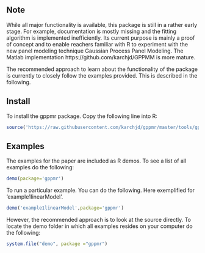 ## Note

While all major functionality is available, this package is still in a rather early stage. For example, documentation is mostly missing and the fitting algorithm is implemented inefficiently. Its current purpose is mainly a proof of concept and to enable reachers familiar with R to experiment with the new panel modeling technique Gaussian Process Panel Modeling. The Matlab implementation https://github.com/karchjd/GPPMM is more mature.

The recommended approach to learn about the functionality of the package is currently to closely follow the examples provided. This is described in the following.

## Install

To install the gppmr package. Copy the following line into R:
```r
source('https://raw.githubusercontent.com/karchjd/gppmr/master/tools/gppmrInstall.R')
```


## Examples
The examples for the paper are included as R demos. To see a list of all examples do the following:
```r
demo(package='gppmr')
```

To run a particular example. You can do the following. Here exemplified for 'example1linearModel'.
```r
demo('example1linearModel',package='gppmr')
```

However, the recommended approach is to look at the source directly. To locate the demo folder in which all examples resides on your computer do the following:
```r
system.file("demo", package ="gppmr")
```



